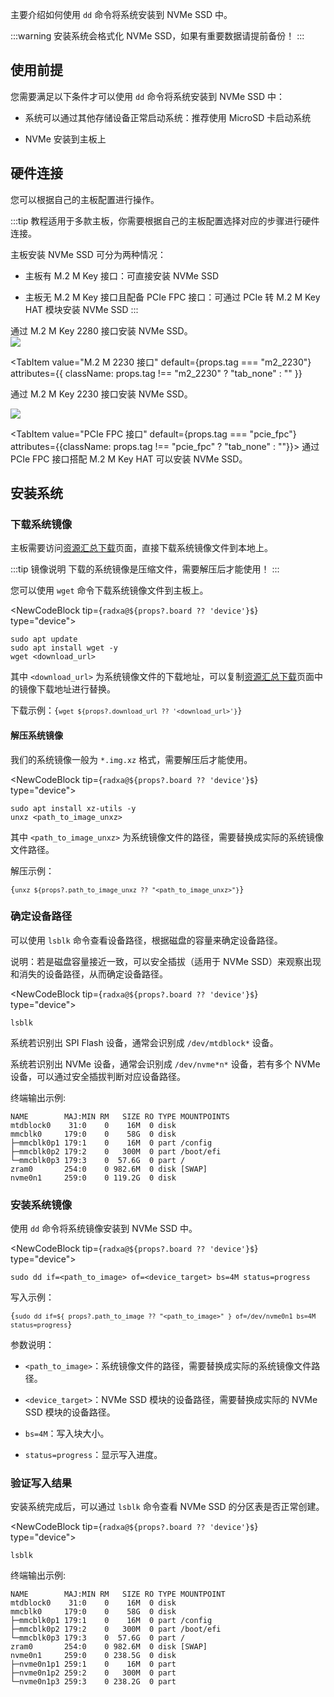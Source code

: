 主要介绍如何使用 `dd` 命令将系统安装到 NVMe SSD 中。

:::warning
安装系统会格式化 NVMe SSD，如果有重要数据请提前备份！
:::

## 使用前提

您需要满足以下条件才可以使用 `dd` 命令将系统安装到 NVMe SSD 中：

- 系统可以通过其他存储设备正常启动系统：推荐使用 MicroSD 卡启动系统

- NVMe 安装到主板上

## 硬件连接

您可以根据自己的主板配置进行操作。

:::tip
教程适用于多款主板，你需要根据自己的主板配置选择对应的步骤进行硬件连接。

主板安装 NVMe SSD 可分为两种情况：

- 主板有 M.2 M Key 接口：可直接安装 NVMe SSD

- 主板无 M.2 M Key 接口且配备 PCIe FPC 接口：可通过 PCIe 转 M.2 M Key HAT 模块安装 NVMe SSD
  :::

<Tabs queryString="system boot">
  <TabItem value="M.2 M 2280 接口" default={props.tag === "m2_2280"} attributes={{ className: props.tag !== "m2_2280" ? "tab_none" : "" }}>
    通过 M.2 M Key 2280 接口安装 NVMe SSD。
    <div style={{ textAlign: "center" }}>
      <img
        src="/img/common/radxa-os/install-system/nvme-m2-2280.webp"
        style={{ width: "100%", maxWidth: "1200px" }}
      />
    </div>
  </TabItem>

<TabItem
  value="M.2 M 2230 接口"
  default={props.tag === "m2_2230"}
  attributes={{ className: props.tag !== "m2_2230" ? "tab_none" : "" }}
>
  通过 M.2 M Key 2230 接口安装 NVMe SSD。
  <div style={{ textAlign: "center" }}>
    <img
      src="/img/common/radxa-os/install-system/nvme-m2-2230.webp"
      style={{ width: "100%", maxWidth: "1200px" }}
    />
  </div>
</TabItem>

  <TabItem value="PCIe FPC 接口" default={props.tag === "pcie_fpc"} attributes={{className: props.tag !== "pcie_fpc" ? "tab_none" : ""}}>
    通过 PCIe FPC 接口搭配 M.2 M Key HAT 可以安装 NVMe SSD。
  </TabItem>
</Tabs>

## 安装系统

### 下载系统镜像

主板需要访问[资源汇总下载](../../../../download)页面，直接下载系统镜像文件到本地上。

:::tip 镜像说明
下载的系统镜像是压缩文件，需要解压后才能使用！
:::

您可以使用 `wget` 命令下载系统镜像文件到主板上。

<NewCodeBlock tip={`radxa@${props?.board ?? 'device'}$`} type="device">

```
sudo apt update
sudo apt install wget -y
wget <download_url>
```

</NewCodeBlock>

其中 `<download_url>` 为系统镜像文件的下载地址，可以复制[资源汇总下载](../../../../download)页面中的镜像下载地址进行替换。

下载示例：<code>{`wget ${props?.download_url ?? '<download_url>'}`}</code>

#### 解压系统镜像

我们的系统镜像一般为 `*.img.xz` 格式，需要解压后才能使用。

<NewCodeBlock tip={`radxa@${props?.board ?? 'device'}$`} type="device">

```
sudo apt install xz-utils -y
unxz <path_to_image_unxz>
```

</NewCodeBlock>

其中 `<path_to_image_unxz>` 为系统镜像文件的路径，需要替换成实际的系统镜像文件路径。

解压示例：

<code>{`unxz ${props?.path_to_image_unxz ?? "<path_to_image_unxz>"}`}</code>

### 确定设备路径

可以使用 `lsblk` 命令查看设备路径，根据磁盘的容量来确定设备路径。

说明：若是磁盘容量接近一致，可以安全插拔（适用于 NVMe SSD）来观察出现和消失的设备路径，从而确定设备路径。

<NewCodeBlock tip={`radxa@${props?.board ?? 'device'}$`} type="device">

```
lsblk
```

</NewCodeBlock>

系统若识别出 SPI Flash 设备，通常会识别成 `/dev/mtdblock*` 设备。

系统若识别出 NVMe 设备，通常会识别成 `/dev/nvme*n*` 设备，若有多个 NVMe 设备，可以通过安全插拔判断对应设备路径。

终端输出示例:

```
NAME        MAJ:MIN RM   SIZE RO TYPE MOUNTPOINTS
mtdblock0    31:0    0    16M  0 disk
mmcblk0     179:0    0    58G  0 disk
├─mmcblk0p1 179:1    0    16M  0 part /config
├─mmcblk0p2 179:2    0   300M  0 part /boot/efi
└─mmcblk0p3 179:3    0  57.6G  0 part /
zram0       254:0    0 982.6M  0 disk [SWAP]
nvme0n1     259:0    0 119.2G  0 disk
```

### 安装系统镜像

使用 `dd` 命令将系统镜像安装到 NVMe SSD 中。

<NewCodeBlock tip={`radxa@${props?.board ?? 'device'}$`} type="device">

```
sudo dd if=<path_to_image> of=<device_target> bs=4M status=progress
```

</NewCodeBlock>

写入示例：

<code>{`sudo dd if=${
  props?.path_to_image ?? "<path_to_image>"
} of=/dev/nvme0n1 bs=4M status=progress`}</code>

参数说明：

- `<path_to_image>`：系统镜像文件的路径，需要替换成实际的系统镜像文件路径。

- `<device_target>`：NVMe SSD 模块的设备路径，需要替换成实际的 NVMe SSD 模块的设备路径。

- `bs=4M`：写入块大小。

- `status=progress`：显示写入进度。

### 验证写入结果

安装系统完成后，可以通过 `lsblk` 命令查看 NVMe SSD 的分区表是否正常创建。

<NewCodeBlock tip={`radxa@${props?.board ?? 'device'}$`} type="device">

```
lsblk
```

</NewCodeBlock>

终端输出示例:

```
NAME        MAJ:MIN RM   SIZE RO TYPE MOUNTPOINT
mtdblock0    31:0    0    16M  0 disk
mmcblk0     179:0    0    58G  0 disk
├─mmcblk0p1 179:1    0    16M  0 part /config
├─mmcblk0p2 179:2    0   300M  0 part /boot/efi
└─mmcblk0p3 179:3    0  57.6G  0 part /
zram0       254:0    0 982.6M  0 disk [SWAP]
nvme0n1     259:0    0 238.5G  0 disk
├─nvme0n1p1 259:1    0    16M  0 part
├─nvme0n1p2 259:2    0   300M  0 part
└─nvme0n1p3 259:3    0 238.2G  0 part
```

